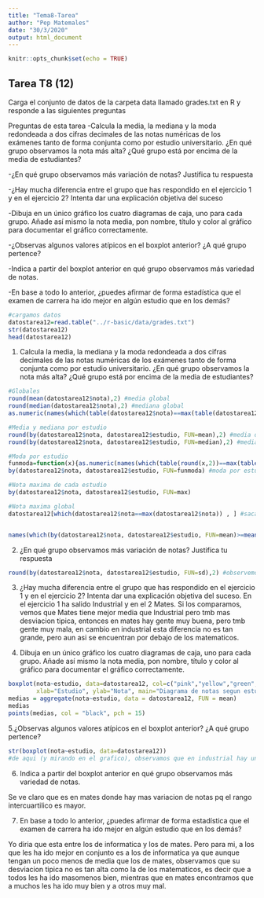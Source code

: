 ```yaml
---
title: "Tema8-Tarea"
author: "Pep Matemales"
date: "30/3/2020"
output: html_document
---
```


```r
knitr::opts_chunk$set(echo = TRUE)
```

## Tarea T8 (12)
Carga el conjunto de datos de la carpeta data llamado grades.txt en R y responde a las siguientes preguntas

Preguntas de esta tarea
-Calcula la media, la mediana y la moda redondeada a dos cifras decimales de las notas numéricas de los exámenes tanto de forma conjunta como por estudio universitario. ¿En qué grupo observamos la nota más alta? ¿Qué grupo está por encima de la media de estudiantes?

-¿En qué grupo observamos más variación de notas? Justifica tu respuesta

-¿Hay mucha diferencia entre el grupo que has respondido en el ejercicio 1 y en el ejercicio 2? Intenta dar una explicación objetiva del suceso

-Dibuja en un único gráfico los cuatro diagramas de caja, uno para cada grupo. Añade así mismo la nota media, pon nombre, título y color al gráfico para documentar el gráfico correctamente.

-¿Observas algunos valores atípicos en el boxplot anterior? ¿A qué grupo pertence?

-Indica a partir del boxplot anterior en qué grupo observamos más variedad de notas.

-En base a todo lo anterior, ¿puedes afirmar de forma estadística que el examen de carrera ha ido mejor en algún estudio que en los demás?




```r
#cargamos datos
datostarea12=read.table("../r-basic/data/grades.txt")
str(datostarea12)
head(datostarea12)
```




1. Calcula la media, la mediana y la moda redondeada a dos cifras decimales de las notas numéricas de los exámenes tanto de forma conjunta como por estudio universitario. ¿En qué grupo observamos la nota más alta? ¿Qué grupo está por encima de la media de estudiantes?

```r
#Globales
round(mean(datostarea12$nota),2) #media global
round(median(datostarea12$nota),2) #mediana global
as.numeric(names(which(table(datostarea12$nota)==max(table(datostarea12$nota))))) #moda global
```

```r
#Media y mediana por estudio
round(by(datostarea12$nota, datostarea12$estudio, FUN=mean),2) #media de cada estudio
round(by(datostarea12$nota, datostarea12$estudio, FUN=median),2) #mediana de cada estudio
```

```r
#Moda por estudio
funmoda=function(x){as.numeric(names(which(table(round(x,2))==max(table(round(x,2))))))} #redondeamos las notas ya dentro del vector ya sino nos salen un monton de modas, ya que no se repite ninguna nota (excepto en industriales que es solo el 0). De esta forma agrupamos algunas notas en la misma y obtenemos las moda (1 o mas de 1, pero no 50 o 60 que salian antes)
by(datostarea12$nota, datostarea12$estudio, FUN=funmoda) #moda por estudio
```

```r
#Nota maxima de cada estudio
by(datostarea12$nota, datostarea12$estudio, FUN=max)

#Nota maxima global
datostarea12[which(datostarea12$nota==max(datostarea12$nota)) , ] #sacamos la mejor nota y de que estudio es (hay que hacer knit para verlo)


names(which(by(datostarea12$nota, datostarea12$estudio, FUN=mean)>=mean(datostarea12$nota))) #¿Qué grupo está por encima de la media de estudiantes?
```




2. ¿En qué grupo observamos más variación de notas? Justifica tu respuesta
```r
round(by(datostarea12$nota, datostarea12$estudio, FUN=sd),2) #observemos que en mates es donde hay mas desviacion tipica (2,2), es decir, varian mas las notas
```


3. ¿Hay mucha diferencia entre el grupo que has respondido en el ejercicio 1 y en el ejercicio 2? Intenta dar una explicación objetiva del suceso.
En el ejercicio 1 ha salido Industrial y en el 2 Mates. Si los comparamos, vemos que Mates tiene mejor media que Industrial pero tmb mas desviacion tipica, entonces en mates hay gente muy buena, pero tmb gente muy mala, en cambio en industrial esta diferencia no es tan grande, pero aun asi se encuentran por debajo de los matematicos.





4. Dibuja en un único gráfico los cuatro diagramas de caja, uno para cada grupo. Añade así mismo la nota media, pon nombre, título y color al gráfico para documentar el gráfico correctamente.
```r
boxplot(nota~estudio, data=datostarea12, col=c("pink","yellow","green","lightblue"),
        xlab="Estudio", ylab="Nota", main="Diagrama de notas segun estudio")
medias = aggregate(nota~estudio, data = datostarea12, FUN = mean)
medias
points(medias, col = "black", pch = 15)

```





5.¿Observas algunos valores atípicos en el boxplot anterior? ¿A qué grupo pertence?
```r
str(boxplot(nota~estudio, data=datostarea12))
#de aqui (y mirando en el grafico), observamos que en industrial hay un valor atipico, 10.02, en informatica otro, 8.52, y en telematica otro, 9.29.
```



6. Indica a partir del boxplot anterior en qué grupo observamos más variedad de notas.

Se ve claro que es en mates donde hay mas variacion de notas pq el rango intercuartilico es mayor.



7. En base a todo lo anterior, ¿puedes afirmar de forma estadística que el examen de carrera ha ido mejor en algún estudio que en los demás?

Yo diria que esta entre los de informatica y los de mates.
Pero para mi, a los que les ha ido mejor en conjunto es a los de informatica ya que aunque tengan un poco menos de media que los de mates, observamos que su desviacion tipica no es tan alta como la de los matematicos, es decir que a todos les ha ido masomenos bien, mientras que en mates encontramos que a muchos les ha ido muy bien y a otros muy mal.















